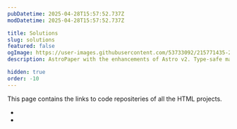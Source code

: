 ```yaml
---
pubDatetime: 2025-04-28T15:57:52.737Z
modDatetime: 2025-04-28T15:57:52.737Z

title: Solutions
slug: solutions
featured: false
ogImage: https://user-images.githubusercontent.com/53733092/215771435-25408246-2309-4f8b-a781-1f3d93bdf0ec.png
description: AstroPaper with the enhancements of Astro v2. Type-safe markdown contents, bug fixes and better dev experience etc.

hidden: true
order: -10
---
```



This page contains the links to code repositeries of all the HTML projects.

- <LinkMd href="https://github.com/VirtualVidhya/Projects-HTML/tree/main/Recipes" title="Recipes" />
- <LinkMd href="https://github.com/VirtualVidhya/Projects-HTML/tree/main/MovieDetails" title="MovieDetails" />
